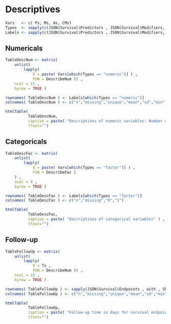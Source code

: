 

# Descriptives


```r

Vars   <- c( Ps, Ms, As, CMs)
Types  <- sapply(c(JSON$Survival$Predictors , JSON$Survival$Modifiers, JSON$Survival$Adjustments,JSON$Characteristics$Measures) , with , Type )
Labels <- sapply(c(JSON$Survival$Predictors , JSON$Survival$Modifiers, JSON$Survival$Adjustments,JSON$Characteristics$Measures) , with , ShortLabel )


``` 


## Numericals

```r

TableDescNum <- matrix(
    unlist(
        lapply(
            X = paste( Vars[which(Types == "numeric")] ) ,
            FUN = DescribeNum )) ,
    ncol = 15 ,
    byrow = TRUE )

rownames( TableDescNum ) <- Labels[which(Types == "numeric")]
colnames( TableDescNum ) <- c("n","missing","unique","mean","sd","min","5%","10%","25%","median","75%","90%","95%","max","mad")

htmlTable(
          TableDescNum,
          caption = paste( "Descriptives of numeric variables: Number of non-missing values (n), number of missing values (missing), number of unique values (unique), mean, standard deviation (sd), minimum (min), percentiles (5%,...), median, maximum (max) and median absolute deviation (mad)" ) ,
          tfoot="")

``` 

## Categoricals

```r


TableDescFac <- matrix(
    unlist(
        lapply(
            X = paste( Vars[which(Types == "factor")] ) ,
            FUN = DescribeFac )
    ) ,
    ncol = 4 ,
    byrow = TRUE )

rownames( TableDescFac ) <- Labels[which(Types == "factor")]
colnames( TableDescFac ) <- c("n","missing","0","1")

htmlTable(
          TableDescFac,
          caption = paste( "Descriptives of categorical variables" ) ,
          tfoot="")

``` 


## Follow-up

```r

TableFollowUp <- matrix(
    unlist(
        lapply(
            X = Ts ,
            FUN = DescribeNum )) ,
    ncol = 15 ,
    byrow = TRUE )

rownames( TableFollowUp ) <- sapply(JSON$Survival$Endpoints , with , ShortLabel )
colnames( TableFollowUp ) <- c("n","missing","unique","mean","sd","min","5%","10%","25%","median","75%","90%","95%","max","mad")

htmlTable(
          TableFollowUp,
          caption = paste( "Follow-up time in days for survival endpoints: Number of non-missing values (n), number of missing values (missing), number of unique values (unique), mean, standard deviation (sd), minimum (min), percentiles (5%,...), median, maximum (max) and median absolute deviation (mad)" ) ,
          tfoot="")

``` 
